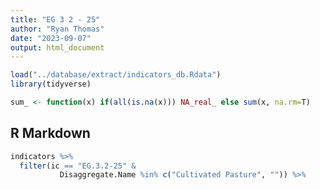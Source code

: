---
title: "EG 3 2 - 25"
author: "Ryan Thomas"
date: "2023-09-07"
output: html_document
---


```{r setup, include=FALSE}
load("../database/extract/indicators_db.Rdata")
library(tidyverse)

sum_ <- function(x) if(all(is.na(x))) NA_real_ else sum(x, na.rm=T)

```

## R Markdown

```{r}
indicators %>%
  filter(ic == "EG.3.2-25" & 
           Disaggregate.Name %in% c("Cultivated Pasture", "")) %>%
  

```
